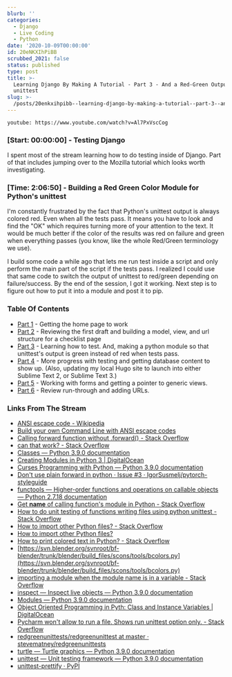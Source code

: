 ```yaml
---
blurb: ''
categories:
  - Django
  - Live Coding
  - Python
date: '2020-10-09T00:00:00'
id: 20eNKXIhPiBB
scrubbed_2021: false
status: published
type: post
title: >-
  Learning Django By Making A Tutorial - Part 3 - And a Red-Green Output for
  unittest
slug: >-
  /posts/20enkxihpibb--learning-django-by-making-a-tutorial--part-3--and-a-redgreen-output-for-unittest
---
```


`youtube: https://www.youtube.com/watch?v=Al7PxVscCog`

### [Start: 00:00:00] - Testing Django

I spent most of the stream learning how to do testing inside of Django. Part of that includes jumping over to the Mozilla tutorial which looks worth investigating. 


### [Time: 2:06:50] - Building a Red Green Color Module for Python's unittest

I'm constantly frustrated by the fact that Python's unittest output is always colored red. Even when all the tests pass. It means you have to look and find the "OK" which requires turning more of your attention to the text. It would be much better if the color of the results was red on failure and green when everything passes (you know, like the whole Red/Green terminology we use). 

I build some code a while ago that lets me run test inside a script and only perform the main part of the script if the tests pass. I realized I could use that same code to switch the output of unittest to red/green depending on failure/success. By the end of the session, I got it working. Next step is to figure out how to put it into a module and post it to pip. 


### Table Of Contents

- [Part 1](/stream-notes-2020-10-06/) - Getting the home page to work
- [Part 2](/stream-notes-2020-10-08/) - Reviewing the first draft and building a model, view, and url structure for a checklist page
- [Part 3](/stream-notes-2020-10-09/) - Learning how to test. And, making a python module so that unittest's output is green instead of red when tests pass. 
- [Part 4](/stream-notes-2020-10-10/) - More progress with testing and getting database content to show up. (Also, updating my local Hugo site to launch into either Sublime Text 2, or Sublime Text 3.)
- [Part 5](/stream-notes-2020-10-10-2/) - Working with forms and getting a pointer to generic views.
- [Part 6](/stream-notes-2020-10-11/) - Review run-through and adding URLs. 





### Links From The Stream

- [ANSI escape code - Wikipedia](https://en.wikipedia.org/wiki/ANSI_escape_code)
- [Build your own Command Line with ANSI escape codes](https://www.lihaoyi.com/post/BuildyourownCommandLinewithANSIescapecodes.html)
- [Calling forward function without .forward() - Stack Overflow](https://stackoverflow.com/questions/54989230/calling-forward-function-without-forward)
- [can that work? - Stack Overflow](https://stackoverflow.com/questions/11698530/two-python-modules-require-each-others-contents-can-that-work)
- [Classes — Python 3.9.0 documentation](https://docs.python.org/3/tutorial/classes.html)
- [Creating Modules in Python 3 | DigitalOcean](https://www.digitalocean.com/community/tutorials/how-to-write-modules-in-python-3)
- [Curses Programming with Python — Python 3.9.0 documentation](https://docs.python.org/3/howto/curses.html)
- [Don't use plain forward in python · Issue #3 · IgorSusmelj/pytorch-styleguide](https://github.com/IgorSusmelj/pytorch-styleguide/issues/3)
- [functools — Higher-order functions and operations on callable objects — Python 2.7.18 documentation](https://docs.python.org/2/library/functools.html)
- [Get __name__ of calling function's module in Python - Stack Overflow](https://stackoverflow.com/questions/1095543/get-name-of-calling-functions-module-in-python)
- [How to do unit testing of functions writing files using python unittest - Stack Overflow](https://stackoverflow.com/questions/3942820/how-to-do-unit-testing-of-functions-writing-files-using-python-unittest)
- [How to import other Python files? - Stack Overflow](https://stackoverflow.com/questions/2349991/how-to-import-other-python-files)
- [How to import other Python files?](https://www.tutorialspoint.com/How-to-import-other-Python-files)
- [How to print colored text in Python? - Stack Overflow](https://stackoverflow.com/questions/287871/how-to-print-colored-text-in-python)
- [https://svn.blender.org/svnroot/bf-blender/trunk/blender/build_files/scons/tools/bcolors.py](https://svn.blender.org/svnroot/bf-blender/trunk/blender/build_files/scons/tools/bcolors.py)
- [importing a module when the module name is in a variable - Stack Overflow](https://stackoverflow.com/questions/13598035/importing-a-module-when-the-module-name-is-in-a-variable)
- [inspect — Inspect live objects — Python 3.9.0 documentation](https://docs.python.org/3/library/inspect.html)
- [Modules — Python 3.9.0 documentation](https://docs.python.org/3/tutorial/modules.html)
- [Object Oriented Programming in Pyth: Class and Instance Variables | DigitalOcean](https://www.digitalocean.com/community/tutorials/understanding-class-and-instance-variables-in-python-3)
- [Pycharm won't allow to run a file. Shows run unittest option only. - Stack Overflow](https://stackoverflow.com/questions/20835466/pycharm-wont-allow-to-run-a-file-shows-run-unittest-option-only)
- [redgreenunittests/redgreenunittest at master · stevematney/redgreenunittests](https://github.com/stevematney/redgreenunittests/tree/master/redgreenunittest)
- [turtle — Turtle graphics — Python 3.9.0 documentation](https://docs.python.org/3/library/turtle.html)
- [unittest — Unit testing framework — Python 3.9.0 documentation](https://docs.python.org/3/library/unittest.html)
- [unittest-prettify · PyPI](https://pypi.org/project/unittest-prettify/)
